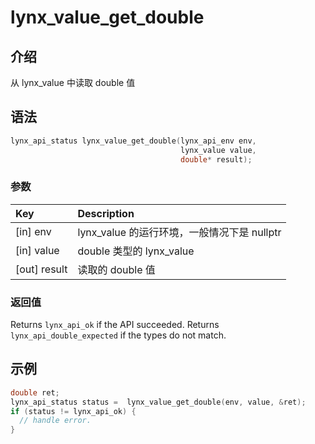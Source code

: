 # lynx_value_get_double

## 介绍

从 lynx_value 中读取 double 值

## 语法

```c
lynx_api_status lynx_value_get_double(lynx_api_env env,
                                      lynx_value value,
                                      double* result);
```

### 参数

| Key           | Description                                                  |
|:--------------|:-------------------------------------------------------------|
| [in] env      | lynx_value 的运行环境，一般情况下是 nullptr |
| [in] value    | double 类型的 lynx_value                            |
| [out] result  | 读取的 double 值                                            |

### 返回值

Returns `lynx_api_ok` if the API succeeded. Returns `lynx_api_double_expected` if the types do not match.

## 示例

```c
double ret;
lynx_api_status status =  lynx_value_get_double(env, value, &ret);
if (status != lynx_api_ok) {
  // handle error.
}
```